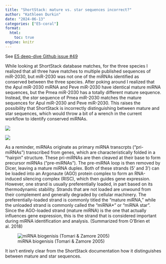 ```yaml
---
title: "ShortStack: mature vs. star sequences incorrect?"
author: "Kathleen Durkin"
date: "2024-06-13"
categories: ["E5-coral"]
format:
  html:
    toc: true
engine: knitr
---
```


See [E5 deep-dive Github issue #49](https://github.com/urol-e5/deep-dive/issues/49)

While looking at ShortStack database matches, for the three species I realized that all three have matches to multiple published sequences of miR-2030, but miR-2030 was not one of the miRNAs identified as conserved between the three species. After poking around I realized that the Apul miR-2030 miRNA and Peve miR-2030 have identical mature miRNA sequences, but the Pmea miR-2030 has a totally different mature sequence. Instead, the *star* sequence of Pmea miR-2030 matches the mature sequences for Apul miR-2030 and Peve miR-2030. This raises the possibility that ShortStack is incorrectly distinguishing between mature and star sequences, which would throw a bit of a wrench in the current workflow to identify conserved miRNAs.

![](images/Screenshot (248).png)

![](images/Screenshot (249).png)

As a reminder, miRNAs originate as primary miRNA transcrpts ("pri-miRNAs") transcribed from genes, which are characteristically folded in a "hairpin" structure. These pri-miRNAs are then cleaved at their base to form precursor miRNAs ("pre-miRNAs"). The pre-miRNA loop is then removed by Dicer, leaving a mature miRNA duplex. Both of these strands (5' and 3') can be loaded into an Argonaute (AGO) protein complex to form an RNA-induced silencing complex (RISC), which then guides gene expression. However, one strand is usually preferentially loaded, in part based on its thermodynamic stability. Strands that are not loaded are unwound from their complement and generally degraded by cellular machinery. The preferentially-loaded strand is commonly titled the "mature miRNA," while the unloaded strand is commonly called the "miRNA\*" or "miRNA star". Since the AGO-loaded strand (mature miRNA) is the one that actually influences gene expression, this is the strand that is considered important during miRNA identification and analysis. (Summarized from O'Brien et al. 2018)

![miRNA biogenisis (Tomari & Zamore 2005)](images/miRNA-biogenisis.jpg)

It isn't entirely clear from the ShortStack documentation how it distinguishes between mature and star sequences.
